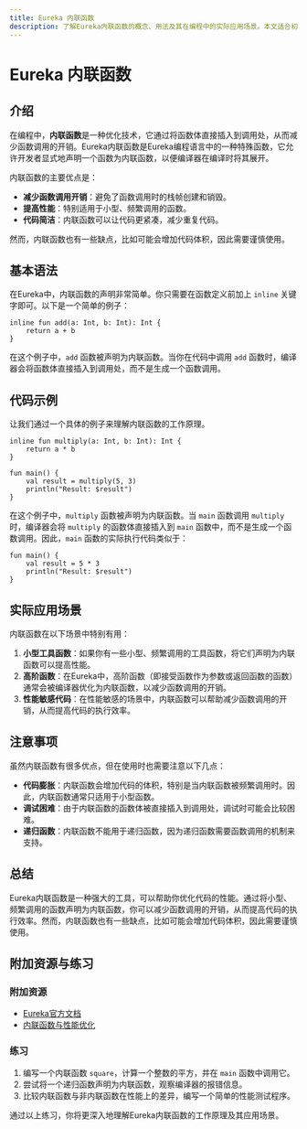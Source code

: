 ```yaml
---
title: Eureka 内联函数
description: 了解Eureka内联函数的概念、用法及其在编程中的实际应用场景。本文适合初学者，通过清晰的解释和代码示例帮助你掌握这一重要概念。
---
```


# Eureka 内联函数

## 介绍

在编程中，**内联函数**是一种优化技术，它通过将函数体直接插入到调用处，从而减少函数调用的开销。Eureka内联函数是Eureka编程语言中的一种特殊函数，它允许开发者显式地声明一个函数为内联函数，以便编译器在编译时将其展开。

内联函数的主要优点是：
- **减少函数调用开销**：避免了函数调用时的栈帧创建和销毁。
- **提高性能**：特别适用于小型、频繁调用的函数。
- **代码简洁**：内联函数可以让代码更紧凑，减少重复代码。

然而，内联函数也有一些缺点，比如可能会增加代码体积，因此需要谨慎使用。

## 基本语法

在Eureka中，内联函数的声明非常简单。你只需要在函数定义前加上 `inline` 关键字即可。以下是一个简单的例子：

```eureka
inline fun add(a: Int, b: Int): Int {
    return a + b
}
```

在这个例子中，`add` 函数被声明为内联函数。当你在代码中调用 `add` 函数时，编译器会将函数体直接插入到调用处，而不是生成一个函数调用。

## 代码示例

让我们通过一个具体的例子来理解内联函数的工作原理。

```eureka
inline fun multiply(a: Int, b: Int): Int {
    return a * b
}

fun main() {
    val result = multiply(5, 3)
    println("Result: $result")
}
```

在这个例子中，`multiply` 函数被声明为内联函数。当 `main` 函数调用 `multiply` 时，编译器会将 `multiply` 的函数体直接插入到 `main` 函数中，而不是生成一个函数调用。因此，`main` 函数的实际执行代码类似于：

```eureka
fun main() {
    val result = 5 * 3
    println("Result: $result")
}
```

## 实际应用场景

内联函数在以下场景中特别有用：

1. **小型工具函数**：如果你有一些小型、频繁调用的工具函数，将它们声明为内联函数可以提高性能。
2. **高阶函数**：在Eureka中，高阶函数（即接受函数作为参数或返回函数的函数）通常会被编译器优化为内联函数，以减少函数调用的开销。
3. **性能敏感代码**：在性能敏感的场景中，内联函数可以帮助减少函数调用的开销，从而提高代码的执行效率。

## 注意事项

虽然内联函数有很多优点，但在使用时也需要注意以下几点：

- **代码膨胀**：内联函数会增加代码的体积，特别是当内联函数被频繁调用时。因此，内联函数通常只适用于小型函数。
- **调试困难**：由于内联函数的函数体被直接插入到调用处，调试时可能会比较困难。
- **递归函数**：内联函数不能用于递归函数，因为递归函数需要函数调用的机制来支持。

## 总结

Eureka内联函数是一种强大的工具，可以帮助你优化代码的性能。通过将小型、频繁调用的函数声明为内联函数，你可以减少函数调用的开销，从而提高代码的执行效率。然而，内联函数也有一些缺点，比如可能会增加代码体积，因此需要谨慎使用。

## 附加资源与练习

### 附加资源
- [Eureka官方文档](https://eureka-lang.org/docs)
- [内联函数与性能优化](https://example.com/inline-functions-performance)

### 练习
1. 编写一个内联函数 `square`，计算一个整数的平方，并在 `main` 函数中调用它。
2. 尝试将一个递归函数声明为内联函数，观察编译器的报错信息。
3. 比较内联函数与非内联函数在性能上的差异，编写一个简单的性能测试程序。

通过以上练习，你将更深入地理解Eureka内联函数的工作原理及其应用场景。